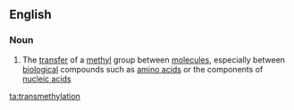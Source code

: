 ==English==

===Noun===
{{en-noun}}

# {{lb|en|organic chemistry|biochemistry}} The [[transfer]] of a [[methyl]] group between [[molecule]]s, especially between [[biological]] compounds such as [[amino acid]]s or the components of [[nucleic acid]]s

[[ta:transmethylation]]